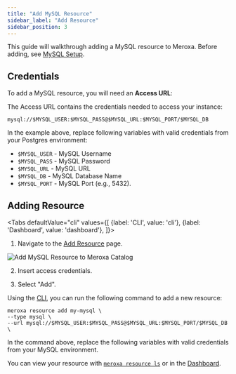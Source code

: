 ```yaml
---
title: "Add MySQL Resource"
sidebar_label: "Add Resource"
sidebar_position: 3
---
```



This guide will walkthrough adding a MySQL resource to Meroxa. Before adding, see [MySQL Setup](/docs/sources/mysql/setup/overview).

## Credentials

To add a MySQL resource, you will need an **Access URL**:

The Access URL contains the credentials needed to access your instance:

```
mysql://$MYSQL_USER:$MYSQL_PASS@$MYSQL_URL:$MYSQL_PORT/$MYSQL_DB
```

In the example above, replace following variables with valid credentials from your Postgres environment:

- `$MYSQL_USER` - MySQL Username
- `$MYSQL_PASS` - MySQL Password
- `$MYSQL_URL` - MySQL URL
- `$MYSQL_DB` - MySQL Database Name
- `$MYSQL_PORT` - MySQL Port (e.g., 5432).


## Adding Resource
<Tabs
  defaultValue="cli"
  values={[
    {label: 'CLI', value: 'cli'},
    {label: 'Dashboard', value: 'dashboard'},
  ]}>
<TabItem value="dashboard">

1. Navigate to the [Add Resource](https://dashboard.meroxa.io/resources/new) page.

![Add MySQL Resource to Meroxa Catalog](/images/docs/sources/mysql/add-mysql.png)

2. Insert access credentials.

3. Select "Add".

</TabItem>
<TabItem value="cli">

Using the [CLI](/cli/installation-guide), you can run the following command to add a new resource:

```shell
meroxa resource add my-mysql \
--type mysql \
--url mysql://$MYSQL_USER:$MYSQL_PASS@$MYSQL_URL:$MYSQL_PORT/$MYSQL_DB \
```

In the command above, replace the following variables with valid credentials from your MySQL environment.

</TabItem>
</Tabs>
 

You can view your resource with [`meroxa resource ls`](/cli/cmd/meroxa-resources-list) or in the [Dashboard](https://dashboard.meroxa.io/resources).
